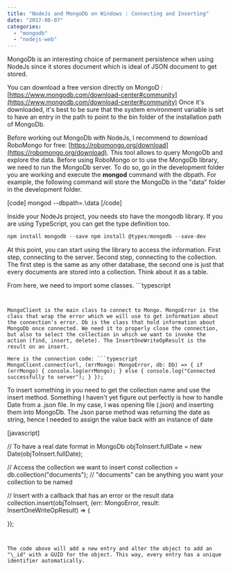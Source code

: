 ```yaml
---
title: "NodeJs and MongoDb on Windows : Connecting and Inserting"
date: "2017-08-07"
categories: 
  - "mongodb"
  - "nodejs-web"
---
```


MongoDb is an interesting choice of permanent persistence when using NodeJs since it stores document which is ideal of JSON document to get stored.

You can download a free version directly on MongoD : [https://www.mongodb.com/download-center#community](https://www.mongodb.com/download-center#community) Once it's downloaded, it's best to be sure that the system environment variable is set to have an entry in the path to point to the bin folder of the installation path of MongoDb.

Before working out MongoDb with NodeJs, I recommend to download RoboMongo for free: [https://robomongo.org/download](https://robomongo.org/download). This tool allows to query MongoDb and explore the data. Before using RoboMongo or to use the MongoDb library, we need to run the MongoDb server. To do so, go in the development folder you are working and execute the **mongod** command with the dbpath. For example, the following command will store the MongoDb in the "data" folder in the development folder.

\[code\] mongod --dbpath=.\\data \[/code\]

Inside your NodeJs project, you needs sto have the mongodb library. If you are using TypeScript, you can get the type definition too.

```typescript
npm install mongodb --save npm install @types/mongodb --save-dev 
``` 


At this point, you can start using the library to access the information. First step, connecting to the server. Second step, connecting to the collection. The first step is the same as any other database, the second one is just that every documents are stored into a collection. Think about it as a table.

From here, we need to import some classes. ```typescript
``` 


MongoClient is the main class to connect to Mongo. MongoError is the class that wrap the error which we will use to get information about the connection's error. Db is the class that hold information about MongoDb once connected. We need it to properly close the connection, but also to select the collection in which we want to invoke the action (find, insert, delete). The InsertOneWriteOpResult is the result on an insert.

Here is the connection code: ```typescript
MongoClient.connect(url, (errMongo: MongoError, db: Db) => { if (errMongo) { console.log(errMongo); } else { console.log("Connected successfully to server"); } }); 
``` 


To insert something in you need to get the collection name and use the insert method. Something I haven't yet figure out perfectly is how to handle Date from a .json file. In my case, I was opening file (.json) and inserting them into MongoDb. The Json parse method was returning the date as string, hence I needed to assign the value back with an instance of date

\[javascript\]

// To have a real date format in MongoDb objToInsert.fullDate = new Date(objToInsert.fullDate);

// Access the collection we want to insert const collection = db.collection("documents"); // "documents" can be anything you want your collection to be named

// Insert with a callback that has an error or the result data collection.insert(objToInsert, (err: MongoError, result: InsertOneWriteOpResult) => {

}); 
``` 


The code above will add a new entry and alter the object to add an "\_id" with a GUID for the object. This way, every entry has a unique identifier automatically.
